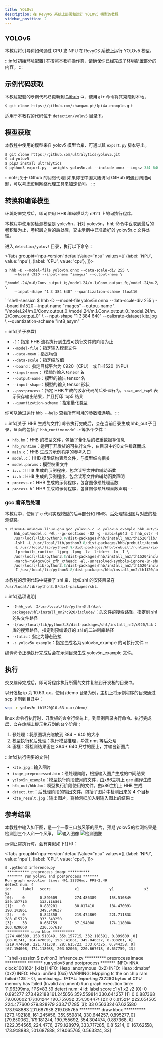 ```yaml
---
title: YOLOv5
description: 在 RevyOS 系统上部署和运行 YOLOv5 模型的教程
sidebar_position: 2
---
```



## YOLOv5

本教程将引导你如何通过 CPU 或 NPU 在 RevyOS 系统上运行 YOLOv5 模型。

:::info[初始环境配置]
在按照本教程操作前，请确保你已经完成了[环境配置](../../env)部分的内容。
:::

## 示例代码获取

本教程配套的示例代码已更新到 [Github](https://github.com/zhangwm-pt/lpi4a-example) 中，使用 `git` 命令将其克隆到本地。

```shell-session
$ git clone https://github.com/zhangwm-pt/lpi4a-example.git
```

适用于本教程的代码位于 `detection/yolov5` 目录下。

## 模型获取

本教程中使用的模型来自 yolov5 模型仓库，可通过其 `export.py` 脚本导出。
```python
$ git clone https://github.com/ultralytics/yolov5.git
$ cd yolov5
$ pip3 install ultralytics
$ python3 export.py --weights yolov5n.pt --include onnx --imgsz 384 640
```

:::note[关于 Github 的网络代理]
如果你在中国大陆访问 GitHub 时遇到网络问题，可以考虑使用网络代理工具来加速访问。
:::


## 转换和编译模型

环境配置完成后，即可使用 HHB 编译模型为 c920 上的可执行程序。

本教程中使用的检测模型是 yolov5n，针对 yolov5n，hhb 命令中截取到最后的卷积层为止，卷积层之后的后处理，交由示例中已准备好的 yolov5n.c 文件处理。

进入 `detection/yolov5` 目录，执行以下命令：

<Tabs
  groupId='npu-version'
  defaultValue="npu"
  values={[
    {label: 'NPU', value: 'npu'},
    {label: 'CPU', value: 'cpu'},
  ]}>
<TabItem value="cpu">
```shell-session
$ hhb -D --model-file yolov5n.onnx --data-scale-div 255 \
    --board c920 --input-name "images" --output-name \
    "/model.24/m.0/Conv_output_0;/model.24/m.1/Conv_output_0;/model.24/m.2/Conv_output_0" \
    --input-shape "1 3 384 640" --quantization-scheme float16
```
</TabItem>
    <TabItem value="npu">
```shell-session
$ hhb -D --model-file yolov5n.onnx --data-scale-div 255 \
    --board th1520 --input-name "images" --output-name \
    "/model.24/m.0/Conv_output_0;/model.24/m.1/Conv_output_0;/model.24/m.2/Conv_output_0" \
    --input-shape "1 3 384 640" --calibrate-dataset kite.jpg  \
    --quantization-scheme "int8_asym"
```
    </TabItem>
</Tabs>

:::info[关于参数]
- `-D`：指定 HHB 流程执行到生成可执行文件的阶段为止
- `--model-file`：指定输入模型文件
- `--data-mean`：指定均值
- `--data-scale`：指定缩放值
- `--board`：指定目标平台为 C920（CPU） 或 TH1520（NPU)
- `--input-name`： 模型的输入 tensor 名
- `--output-name`：模型的输出 tensor 名
- `--input-shape`：模型的输入 tensor 形状
- `--postprocess`：指定 HHB 生成的胶水代码的后处理行为。`save_and_top5` 表示保存输出结果，并且打印 top5 结果
- `--quantization-scheme`：指定量化类型

你可以通过运行 `hhb --help` 查看所有可用的参数和选项。
:::

:::info[关于 HHB 生成的文件]
命令执行完成后，会在当前目录生成 hhb_out 子目录，里面的包括了 `hhb_runtime` `model.c` 等多个文件：

- `hhb.bm`：HHB 的模型文件，包括了量化后的权重数据等信息
- `hhb_runtime`：适用于开发板的可执行文件，由目录中的C文件编译而成
- `main.c`：HHB 生成的示例程序的参考入口
- `model.c`：HHB 模型结构表示文件，与模型结构相关
- `model.params`：模型权重文件
- `io.c`：HHB 生成的示例程序，包含读写文件的辅助函数
- `io.h`：HHB 生成的示例程序，包含读写文件的辅助函数声明
- `process.c`：HHB 生成的示例程序，包含图像预处理函数
- `process.h`：HHB 生成的示例程序，包含图像预处理函数声明
:::

### gcc 编译后处理

本教程中，使用了 c 代码实现模型的后半部分和 NMS，后处理输出图片对应的检测结果。
```C
$ riscv64-unknown-linux-gnu-gcc yolov5n.c -o yolov5n_example hhb_out/io.c \
    hhb_out/model.c -Wl,--gc-sections -O2 -g -mabi=lp64d -I hhb_out/ -L \
    /usr/local/lib/python3.8/dist-packages/hhb/install_nn2/th1520/lib/ \
    -lshl -L /usr/local/lib/python3.8/dist-packages/hhb/prebuilt/decode/install/lib/rv \
    -L /usr/local/lib/python3.8/dist-packages/hhb/prebuilt/runtime/riscv_linux \
    -lprebuilt_runtime -ljpeg -lpng -lz -lstdc++ -lm -I \
    /usr/local/lib/python3.8/dist-packages/hhb/install_nn2/th1520/include/ -mabi=lp64d \
    -march=rv64gcv0p7_zfh_xtheadc -Wl,-unresolved-symbols=ignore-in-shared-libs -I \
    /usr/local/lib/python3.8/dist-packages/hhb/install_nn2/th1520/include/shl_public/ \
    -I /usr/local/lib/python3.8/dist-packages/hhb/install_nn2/th1520/include/csinn/
```

本教程的示例代码中链接了 shl 库，比如 shl 的安装目录在 `/usr/local/lib/python3.8/dist-packages/shl`。

:::info[选项说明]
- `-Ihhb_out -I/usr/local/lib/python3.8/dist-packages/shl/install_nn2/c920/include/`：头文件的搜索路径，指定到 shl 的头文件路径
- `-L/usr/local/lib/python3.8/dist-packages/shl/install_nn2/c920/lib`：库的搜索路径，指定到预编译好的 shl 的二进制库路径
- `-static`：指定为静态链接
- `-o yolov5n_example`：指定生成名为 yolov5n_example 的可执行文件
:::

编译命令正确执行完成后会在示例目录生成 yolov5n_example 文件。

## 执行

交叉编译完成后，即可将程序执行所需的文件复制到开发板的目录中。

以开发板 ip 为 10.63.x.x，使用 /demo 目录为例，主机上将示例程序的目录通过 scp 复制到目录中：

```bash
scp -r yolov5n th1520@10.63.x.x:/demo/
```

linux 命令行执行时，开发板的命令行终端上，到示例目录执行命令。执行完成后，会在终端上提示执行到的各个阶段：
1. 预处理：将原图填充缩放到 384 * 640 的大小
2. 模型执行和后处理：执行模型推理，并做 nms 等后处理
3. 画框：将检测结果画在 384 * 640 尺寸的图上，并输出新图片

:::info[执行需要的文件]
- `kite.jpg`：输入图片
- `image_preprocessed.bin`：预处理阶段，根据输入图片生成的中间结果
- `yolov5n_example`：模型执行阶段使用的文件，由x86主机上 gcc 编译生成
- `hhb_out/hhb.bm`：模型执行阶段使用的文件，由x86主机上 HHB 生成
- `detect.txt`：后处理阶段的输出文件，包括了图片中检测出来的 4 个目标
- `kite_result.jpg`：输出图片，将检测框加入到输入图上的结果
:::

## 参考结果

本教程中输入如下图，是一个一家三口放风筝的图片，预期 yolov5 的检测结果是检测到三个人和一个风筝。
![输入图像](/img/image-for-flash/yolov5.png)
![检测图像](/img/image-for-flash/yolov5_2.png)

示例正常执行时，会有类似如下打印：

<Tabs
  groupId='npu-version'
  defaultValue="npu"
  values={[
    {label: 'NPU', value: 'npu'},
    {label: 'CPU', value: 'cpu'},
  ]}>
<TabItem value="cpu">
```shell-session
$ .python3 inference.py
 ********** preprocess image **********
 ******* run yolov5 and postprocess *******
Run graph execution time: 401.13336ms, FPS=2.49
detect num: 4
id:     label   score           x1              y1              x2              y2
[0]:    0       0.899609        274.486389      158.510849      359.157715      332.118591
[1]:    0       0.880201        80.017410       184.470093      190.141861      349.840637
[2]:    0       0.844358        219.474869      221.711838      283.615723      333.643250
[3]:    33      0.667759        67.194008       174.118088      203.020660      220.667618
 ********** draw bbox **********
[274.486389, 158.510849, 359.157715, 332.118591, 0.899609, 0]
[80.01741, 184.470093, 190.141861, 349.840637, 0.880201, 0]
[219.474869, 221.711838, 283.615723, 333.64325, 0.844358, 0]
[67.194008, 174.118088, 203.02066, 220.667618, 0.667759, 33]
```
</TabItem>
    <TabItem value="npu">
```shell-session
$ python3 inference.py
 ********** preprocess image **********
 ******* run yolov5 and postprocess *******
INFO: NNA clock:1001624 [kHz]
INFO: Heap :anonymous (0x2)
INFO: Heap :dmabuf (0x2)
INFO: Heap :unified (0x5)
WARNING: Mapping to the on chip ram failed (128 > 0), continuing...
FATAL: Importing 737280 bytes of CPU memory has failed (Invalid argument)
Run graph execution time: 11.96299ms, FPS=83.59
detect num: 4
id:     label   score           x1              y1              x2              y2
[0]:    0       0.895277        273.492188      161.245056      359.559814      330.644257
[1]:    0       0.887368        79.860062       179.181244      190.755692      354.304474
[2]:    0       0.815214        222.054565      224.477600      279.828979      333.717285
[3]:    33      0.563324        67.625580       173.948883      201.687988      219.065765
 ********** draw bbox **********
[273.492188, 161.245056, 359.559814, 330.644257, 0.895277, 0]
[79.860062, 179.181244, 190.755692, 354.304474, 0.887368, 0]
[222.054565, 224.4776, 279.828979, 333.717285, 0.815214, 0]
[67.62558, 173.948883, 201.687988, 219.065765, 0.563324, 33]
```
    </TabItem>
</Tabs>

